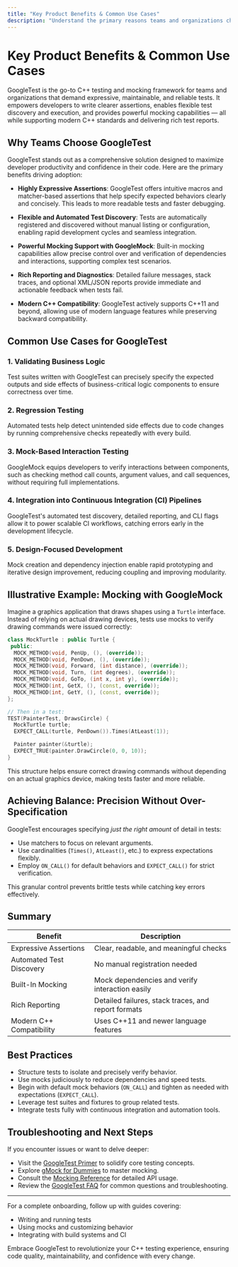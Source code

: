 ```yaml
---
title: "Key Product Benefits & Common Use Cases"
description: "Understand the primary reasons teams and organizations choose GoogleTest: highly expressive assertions, flexible test discovery, powerful mocks, rich reporting, and support for modern C++ standards. Explore common scenarios like validating logic, regression testing, and integration with CI pipelines."
---
```


# Key Product Benefits & Common Use Cases

GoogleTest is the go-to C++ testing and mocking framework for teams and organizations that demand expressive, maintainable, and reliable tests. It empowers developers to write clearer assertions, enables flexible test discovery and execution, and provides powerful mocking capabilities — all while supporting modern C++ standards and delivering rich test reports.

## Why Teams Choose GoogleTest

GoogleTest stands out as a comprehensive solution designed to maximize developer productivity and confidence in their code. Here are the primary benefits driving adoption:

- **Highly Expressive Assertions**: GoogleTest offers intuitive macros and matcher-based assertions that help specify expected behaviors clearly and concisely. This leads to more readable tests and faster debugging.

- **Flexible and Automated Test Discovery**: Tests are automatically registered and discovered without manual listing or configuration, enabling rapid development cycles and seamless integration.

- **Powerful Mocking Support with GoogleMock**: Built-in mocking capabilities allow precise control over and verification of dependencies and interactions, supporting complex test scenarios.

- **Rich Reporting and Diagnostics**: Detailed failure messages, stack traces, and optional XML/JSON reports provide immediate and actionable feedback when tests fail.

- **Modern C++ Compatibility**: GoogleTest actively supports C++11 and beyond, allowing use of modern language features while preserving backward compatibility.

## Common Use Cases for GoogleTest

### 1. Validating Business Logic
Test suites written with GoogleTest can precisely specify the expected outputs and side effects of business-critical logic components to ensure correctness over time.

### 2. Regression Testing
Automated tests help detect unintended side effects due to code changes by running comprehensive checks repeatedly with every build.

### 3. Mock-Based Interaction Testing
GoogleMock equips developers to verify interactions between components, such as checking method call counts, argument values, and call sequences, without requiring full implementations.

### 4. Integration into Continuous Integration (CI) Pipelines
GoogleTest's automated test discovery, detailed reporting, and CLI flags allow it to power scalable CI workflows, catching errors early in the development lifecycle.

### 5. Design-Focused Development
Mock creation and dependency injection enable rapid prototyping and iterative design improvement, reducing coupling and improving modularity.

## Illustrative Example: Mocking with GoogleMock

Imagine a graphics application that draws shapes using a `Turtle` interface. Instead of relying on actual drawing devices, tests use mocks to verify drawing commands were issued correctly:

```cpp
class MockTurtle : public Turtle {
 public:
  MOCK_METHOD(void, PenUp, (), (override));
  MOCK_METHOD(void, PenDown, (), (override));
  MOCK_METHOD(void, Forward, (int distance), (override));
  MOCK_METHOD(void, Turn, (int degrees), (override));
  MOCK_METHOD(void, GoTo, (int x, int y), (override));
  MOCK_METHOD(int, GetX, (), (const, override));
  MOCK_METHOD(int, GetY, (), (const, override));
};

// Then in a test:
TEST(PainterTest, DrawsCircle) {
  MockTurtle turtle;
  EXPECT_CALL(turtle, PenDown()).Times(AtLeast(1));

  Painter painter(&turtle);
  EXPECT_TRUE(painter.DrawCircle(0, 0, 10));
}
```

This structure helps ensure correct drawing commands without depending on an actual graphics device, making tests faster and more reliable.

## Achieving Balance: Precision Without Over-Specification

GoogleTest encourages specifying *just the right amount* of detail in tests:

- Use matchers to focus on relevant arguments.
- Use cardinalities (`Times()`, `AtLeast()`, etc.) to express expectations flexibly.
- Employ `ON_CALL()` for default behaviors and `EXPECT_CALL()` for strict verification.

This granular control prevents brittle tests while catching key errors effectively.

## Summary

| Benefit                     | Description                                      |
|-----------------------------|------------------------------------------------|
| Expressive Assertions        | Clear, readable, and meaningful checks          |
| Automated Test Discovery     | No manual registration needed                    |
| Built-In Mocking             | Mock dependencies and verify interaction easily |
| Rich Reporting               | Detailed failures, stack traces, and report formats |
| Modern C++ Compatibility     | Uses C++11 and newer language features           |

## Best Practices

- Structure tests to isolate and precisely verify behavior.
- Use mocks judiciously to reduce dependencies and speed tests.
- Begin with default mock behaviors (`ON_CALL`) and tighten as needed with expectations (`EXPECT_CALL`).
- Leverage test suites and fixtures to group related tests.
- Integrate tests fully with continuous integration and automation tools.

## Troubleshooting and Next Steps

If you encounter issues or want to delve deeper:

- Visit the [GoogleTest Primer](primer.md) to solidify core testing concepts.
- Explore [gMock for Dummies](gmock_for_dummies.md) to master mocking.
- Consult the [Mocking Reference](reference/mocking.md) for detailed API usage.
- Review the [GoogleTest FAQ](faq.md) for common questions and troubleshooting.

---

For a complete onboarding, follow up with guides covering:
- Writing and running tests
- Using mocks and customizing behavior
- Integrating with build systems and CI

Embrace GoogleTest to revolutionize your C++ testing experience, ensuring code quality, maintainability, and confidence with every change.

